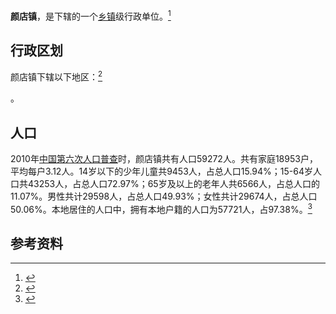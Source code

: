 {{中国乡级行政区|37/08/82/103/000}}

'''颜店镇'''，是{{PRC admin/fullname|37/08/82/103/000|3}}下辖的一个[[乡镇|乡镇]]级行政单位。<ref>{{PRC admin/ref sgc|{{PRC admin/parent|37/08/82/103/000}}}}</ref>

== 行政区划 ==

颜店镇下辖以下地区：<ref>{{PRC admin/ref sgc|37/08/82/103/000}}</ref>

{{PRC admin/children|37/08/82/103/000}}。
== 人口 ==

2010年[[中国第六次人口普查|中国第六次人口普查]]时，颜店镇共有人口59272人。共有家庭18953户，平均每户3.12人。14岁以下的少年儿童共9453人，占总人口15.94%；15-64岁人口共43253人，占总人口72.97%；65岁及以上的老年人共6566人，占总人口的11.07%。男性共计29598人，占总人口49.93%；女性共计29674人，占总人口50.06%。本地居住的人口中，拥有本地户籍的人口为57721人，占97.38%。<ref name="人口普查2010">{{cite book| title =《中国2010年人口普查分乡、镇、街道资料》| author1 =中国国务院人口普查办公室| author2 =中国国家统计局人口就业统计司| year =2010| website =| page =表15 山东省乡、镇、街道人口| format =|}}</ref>

== 参考资料 ==

{{reflist}}

{{行政区划小作品}}
{{PRC admin/navcat|37/08/82/103/000}}